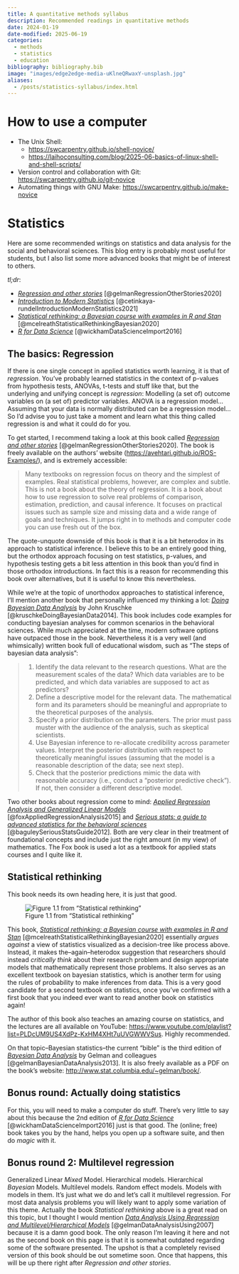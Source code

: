 ```yaml
---
title: A quantitative methods syllabus
description: Recommended readings in quantitative methods
date: 2024-01-19
date-modified: 2025-06-19
categories:
  - methods
  - statistics
  - education
bibliography: bibliography.bib
image: "images/edge2edge-media-uKlneQRwaxY-unsplash.jpg"
aliases:
  - /posts/statistics-syllabus/index.html
---
```


# How to use a computer

- The Unix Shell:
  - <https://swcarpentry.github.io/shell-novice/>
  - <https://laihoconsulting.com/blog/2025-06-basics-of-linux-shell-and-shell-scripts/>
- Version control and collaboration with Git: <https://swcarpentry.github.io/git-novice>
- Automating things with GNU Make: <https://swcarpentry.github.io/make-novice>

# Statistics

Here are some recommended writings on statistics and data analysis for the social and behavioral sciences. This blog entry is probably most useful for students, but I also list some more advanced books that might be of interest to others.

*tl;dr*:

-   [*Regression and other stories*](https://avehtari.github.io/ROS-Examples) [@gelmanRegressionOtherStories2020]
-   [*Introduction to Modern Statistics*](https://openintro-ims.netlify.app/) [@cetinkaya-rundelIntroductionModernStatistics2021]
-   [*Statistical rethinking: a Bayesian course with examples in R and Stan*](https://xcelab.net/rm/statistical-rethinking/) [@mcelreathStatisticalRethinkingBayesian2020]
-   [*R for Data Science*](https://r4ds.hadley.nz/) [@wickhamDataScienceImport2016]

## The basics: Regression

If there is one single concept in applied statistics worth learning, it is that of *regression*. You've probably learned statistics in the context of p-values from hypothesis tests, ANOVAs, t-tests and stuff like that, but the underlying and unifying concept is *regression*: Modelling (a set of) outcome variables on (a set of) predictor variables. ANOVA is a regression model... Assuming that your data is normally distributed can be a regression model... So I'd advise you to just take a moment and learn what this thing called regression is and what it could do for you.

To get started, I recommend taking a look at this book called [*Regression and other stories*](https://avehtari.github.io/ROS-Examples) [@gelmanRegressionOtherStories2020]. The book is freely available on the authors' website (<https://avehtari.github.io/ROS-Examples/>), and is extremely accessible:

> Many textbooks on regression focus on theory and the simplest of examples. Real statistical problems, however, are complex and subtle. This is not a book about the theory of regression. It is a book about how to use regression to solve real problems of comparison, estimation, prediction, and causal inference. It focuses on practical issues such as sample size and missing data and a wide range of goals and techniques. It jumps right in to methods and computer code you can use fresh out of the box.

The quote-unquote downside of this book is that it is a bit heterodox in its approach to statistical inference. I believe this to be an entirely good thing, but the orthodox approach focusing on test statistics, p-values, and hypothesis testing gets a bit less attention in this book than you'd find in those orthodox introductions. In fact this is a reason for recommending this book over alternatives, but it is useful to know this nevertheless.

While we're at the topic of unorthodox approaches to statistical inference, I'll mention another book that personally influenced my thinking a lot: [*Doing Bayesian Data Analysis*](https://sites.google.com/site/doingbayesiandataanalysis/) by John Kruschke [@kruschkeDoingBayesianData2014]. This book includes code examples for conducting bayesian analyses for common scenarios in the behavioral sciences. While much appreciated at the time, modern software options have outpaced those in the book. Nevertheless it is a very well (and whimsically) written book full of educational wisdom, such as "The steps of bayesian data analysis":

> 1.  Identify the data relevant to the research questions. What are the measurement scales of the data? Which data variables are to be predicted, and which data variables are supposed to act as predictors?
> 2.  Define a descriptive model for the relevant data. The mathematical form and its parameters should be meaningful and appropriate to the theoretical purposes of the analysis.
> 3.  Specify a prior distribution on the parameters. The prior must pass muster with the audience of the analysis, such as skeptical scientists.
> 4.  Use Bayesian inference to re-allocate credibility across parameter values. Interpret the posterior distribution with respect to theoretically meaningful issues (assuming that the model is a reasonable description of the data; see next step).
> 5.  Check that the posterior predictions mimic the data with reasonable accuracy (i.e., conduct a “posterior predictive check”). If not, then consider a different descriptive model.

Two other books about regression come to mind: [*Applied Regression Analysis and Generalized Linear Models*](https://www.john-fox.ca/AppliedRegression/index.html) [@foxAppliedRegressionAnalysis2015] and [*Serious stats: a guide to advanced statistics for the behavioral sciences*](http://irep.ntu.ac.uk/id/eprint/16540/) [@baguleySeriousStatsGuide2012]. Both are very clear in their treatment of foundational concepts and include just the right amount (in my view) of mathematics. The Fox book is used a lot as a textbook for applied stats courses and I quite like it.

## Statistical rethinking

This book needs its own heading here, it is just that good.

![Figure 1.1 from "Statistical rethinking"](images/rethinking-fig-1-1.png){fig-alt="Example decision tree, or flowchart, for selecting an appropri- ate statistical procedure. Beginning at the top, the user answers a series of questions about measurement and intent, arriving eventually at the name of a procedure. Many such decision trees are possible." fig-align="center"}

This book, [*Statistical rethinking: a Bayesian course with examples in R and Stan*](https://xcelab.net/rm/statistical-rethinking/) [@mcelreathStatisticalRethinkingBayesian2020] essentially *argues against* a view of statistics visualized as a decision-tree like process above. Instead, it makes the–again–heterodox suggestion that researchers should instead *critically think* about their research problem and design appropriate models that mathematically represent those problems. It also serves as an excellent textbook on bayesian statistics, which is another term for using the rules of probability to make inferences from data. This is a very good candidate for a second textbook on statistics, once you've confirmed with a first book that you indeed ever want to read another book on statistics again!

The author of this book also teaches an amazing course on statistics, and the lectures are all available on YouTube: <https://www.youtube.com/playlist?list=PLDcUM9US4XdPz-KxHM4XHt7uUVGWWVSus>. Highly recommended.

On that topic–Bayesian statistics–the current "bible" is the third edition of [*Bayesian Data Analysis*](http://www.stat.columbia.edu/~gelman/book/) by Gelman and colleagues [@gelmanBayesianDataAnalysis2013]. It is also freely available as a PDF on the book's website: <http://www.stat.columbia.edu/~gelman/book/>.

## Bonus round: Actually doing statistics

For this, you will need to make a computer do stuff. There's very little to say about this because the 2nd edition of [*R for Data Science*](https://r4ds.hadley.nz/) [@wickhamDataScienceImport2016] just is that good. The (online; free) book takes you by the hand, helps you open up a software suite, and then do *magic* with it.

## Bonus round 2: Multilevel regression

Generalized Linear *Mixed* Model. Hierarchical models. Hierarchical *Bayesian* Models. Multilevel models. Random effect models. Models with models in them. It's just what we do and let's call it multilevel regression. For most data analysis problems you will likely want to apply some variation of this theme. Actually the book *Statistical rethinking* above is a great read on this topic, but I thought I would mention [*Data Analysis Using Regression and Multilevel/Hierarchical Models*](http://www.stat.columbia.edu/~gelman/arm/) [@gelmanDataAnalysisUsing2007] because it is a damn good book. The only reason I'm leaving it here and not as the second book on this page is that it is somewhat outdated regarding some of the software presented. The upshot is that a completely revised version of this book should be out sometime soon. Once that happens, this will be up there right after *Regression and other stories*.
